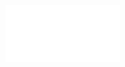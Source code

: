 <div
  style={{
      position: "relative",
      width: "100%",
      height: 0,
      paddingBottom: "56.25%"
      }}
>
  <iframe
    className="youtube-embed"
    style={{
      position: "absolute",
      top: 0,
      left: 0,
      width: "100%",
      height: "100%",
    }}
    type="text/html"
    src={props.src}
    frameBorder="0"
  />
</div>
